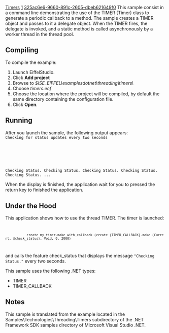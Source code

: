 [[Property:title|Timers]]
[[Property:weight|1]]
[[Property:uuid|325ac6e6-9660-891c-2605-dbeb621649f0]]
This sample consist in a command line demonstrating the use of the <eiffel>TIMER</eiffel> (Timer) class to generate a periodic callback to a method. The sample creates a <eiffel>TIMER</eiffel> object and passes to it a delegate object. When the <eiffel>TIMER</eiffel> fires, the delegate is invoked, and a static method is called asynchronously by a worker thread in the thread pool. 

==Compiling==

To compile the example:   
# Launch EiffelStudio.
# Click '''Add project'''
# Browse to ''$ISE_EIFFEL\examplesdotnet\threading\timers\''
# Choose ''timers.ecf''
# Choose the location where the project will be compiled, by default the same directory containing the configuration file.
# Click '''Open'''.


==Running==

After you launch the sample, the following output appears: 
<code>
Checking for status updates every two seconds
     <Hit Enter to terminate the sample>
Checking Status.
Checking Status.
Checking Status.
Checking Status.
Checking Status.
...
</code>

When the display is finished, the application wait for you to pressed the return key to finished the application.

==Under the Hood==

This application shows how to use the thread <eiffel>TIMER</eiffel>. The timer is launched:
<code>
            create my_timer.make_with_callback (create {TIMER_CALLBACK}.make (Current, $check_status), Void, 0, 2000)
</code>
and calls the feature <eiffel>check_status</eiffel> that displays the message <code>"Checking Status."</code> every two seconds. 

This sample uses the following .NET types: 
*  <eiffel>TIMER</eiffel> 
*  <eiffel>TIMER_CALLBACK</eiffel> 

==Notes==

This sample is translated from the example located in the Samples\Technologies\Threading\Timers subdirectory of the .NET Framework SDK samples directory of Microsoft Visual Studio .NET.




